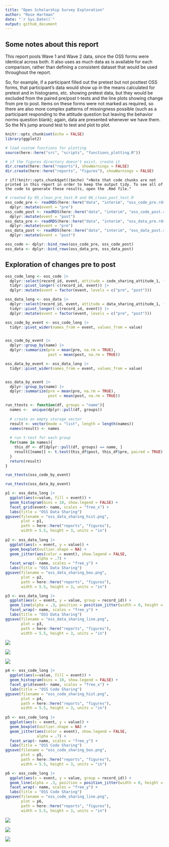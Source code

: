 ```yaml
---
title: "Open Scholarship Survey Exploration"
author: "Rose Hartman"
date: "`r Sys.Date()`"
output: github_document
---
```


## Some notes about this report

This report pools Wave 1 and Wave 2 data, since the OSS forms were identical across both.
It also uses as much data as is available for each comparison, rather than defining a consistent dataset that would be used throughout the report. 

So, for example, if a participant filled out the pretest but not posttest OSS forms, that participant's data would show up in the means calculated for pretest and in histograms, etc. showing pretest data, but they would be excluded from the paired pre/post t-tests and the line plots showing change from pre to post.
Items on these forms were not marked as required, so there are also more complex patterns of missingness possible (such as a participant responding to the attitude question but leaving the behavior norms question blank); again, data are presented whenever we have them. 
So the N's jump around test to test and plot to plot.

```r
knitr::opts_chunk$set(echo = FALSE)
library(ggplot2)

# load custom functions for plotting
source(here::here("src", "scripts", "functions_plotting.R"))

# if the figures directory doesn't exist, create it
dir.create(here::here("reports"), showWarnings = FALSE)
dir.create(here::here("reports", "figures"), showWarnings = FALSE)
```

`r if(!knitr::opts_chunk$get()$echo) ">Note that code chunks are not printed in this report in order to keep the output tidy. To see all of the code to generate these results, open the .Rmd file."`

```r
# created by 05_clean_pre_test.R and 06_clean_post_test.R
oss_code_pre <- readRDS(here::here("data", "interim", "oss_code_pre.rds")) |> 
  dplyr::mutate(event = "pre")
oss_code_post <- readRDS(here::here("data", "interim", "oss_code_post.rds")) |> 
  dplyr::mutate(event = "post")
oss_data_pre <- readRDS(here::here("data", "interim", "oss_data_pre.rds")) |> 
  dplyr::mutate(event = "pre")
oss_data_post <- readRDS(here::here("data", "interim", "oss_data_post.rds"))  |> 
  dplyr::mutate(event = "post")

oss_code <- dplyr::bind_rows(oss_code_pre, oss_code_post)
oss_data <- dplyr::bind_rows(oss_data_pre, oss_data_post) 
```

## Exploration of changes pre to post

```r
oss_code_long <- oss_code |> 
  dplyr::select(record_id, event, attitude = code_sharing_attitude_1, frequency = code_sharing_frequency_1, behavior_norm = code_behavior_norm_1) |> 
  tidyr::pivot_longer(-c(record_id, event)) |> 
  dplyr::mutate(event = factor(event, levels = c("pre", "post")))

oss_data_long <- oss_data |> 
  dplyr::select(record_id, event, attitude = data_sharing_attitude_1, frequency = data_sharing_frequency_1, behavior_norm = data_behavior_norm_1) |> 
  tidyr::pivot_longer(-c(record_id, event)) |> 
  dplyr::mutate(event = factor(event, levels = c("pre", "post")))
```


```r
oss_code_by_event <- oss_code_long |> 
  tidyr::pivot_wider(names_from = event, values_from = value)


oss_code_by_event |> 
  dplyr::group_by(name) |> 
  dplyr::summarize(pre = mean(pre, na.rm = TRUE),
                   post = mean(post, na.rm = TRUE))
```

```r
oss_data_by_event <- oss_data_long |> 
  tidyr::pivot_wider(names_from = event, values_from = value)


oss_data_by_event |> 
  dplyr::group_by(name) |> 
  dplyr::summarize(pre = mean(pre, na.rm = TRUE),
                   post = mean(post, na.rm = TRUE))
```

```r
run_ttests <- function(df, groups = "name"){
  names <-  unique(dplyr::pull(df, groups))
  
  # create an empty storage vector
  result <- vector(mode = "list", length = length(names))
  names(result) <- names
  
  # run t-test for each group
  for(name in names){
    this_df <- df[dplyr::pull(df, groups) == name, ]
    result[[name]] <- t.test(this_df$post, this_df$pre, paired = TRUE)
  }
  return(result)
}
```

```r
run_ttests(oss_code_by_event)

run_ttests(oss_data_by_event)
```

```r
p1 <- oss_data_long |> 
  ggplot(aes(x=value, fill = event)) + 
  geom_histogram(bins = 10, show.legend = FALSE) + 
  facet_grid(event~ name, scales = "free_x") + 
  labs(title = "OSS Data Sharing")
ggsave(filename = "oss_data_sharing_hist.png", 
       plot = p1,
       path = here::here("reports", "figures"),
       width = 5.5, height = 3, units = "in")
  
p2 <- oss_data_long |> 
  ggplot(aes(x = event, y = value)) +
  geom_boxplot(outlier.shape = NA) +
  geom_jitter(aes(color = event), show.legend = FALSE,
              alpha = .7) +
  facet_wrap(~ name, scales = "free_y") + 
  labs(title = "OSS Data Sharing")
ggsave(filename = "oss_data_sharing_box.png", 
       plot = p2,
       path = here::here("reports", "figures"),
       width = 5.5, height = 3, units = "in")

p3 <- oss_data_long |> 
  ggplot(aes(x = event, y = value, group = record_id)) +
  geom_line(alpha = .3, position = position_jitter(width = 0, height = NULL)) + 
  facet_wrap(~ name, scales = "free_y") + 
  labs(title = "OSS Data Sharing")
ggsave(filename = "oss_data_sharing_line.png", 
       plot = p3,
       path = here::here("reports", "figures"),
       width = 5.5, height = 3, units = "in")
```

![](../figures/oss_data_sharing_hist.png)

![](../figures/oss_data_sharing_box.png)

![](../figures/oss_data_sharing_line.png)

```r
p4 <- oss_code_long |> 
  ggplot(aes(x=value, fill = event)) + 
  geom_histogram(bins = 10, show.legend = FALSE) + 
  facet_grid(event~ name, scales = "free_x") + 
  labs(title = "OSS Code Sharing")
ggsave(filename = "oss_code_sharing_hist.png", 
       plot = p4,
       path = here::here("reports", "figures"),
       width = 5.5, height = 3, units = "in")
  
p5 <- oss_code_long |> 
  ggplot(aes(x = event, y = value)) +
  geom_boxplot(outlier.shape = NA) +
  geom_jitter(aes(color = event), show.legend = FALSE,
              alpha = .7) +
  facet_wrap(~ name, scales = "free_y") + 
  labs(title = "OSS Code Sharing")
ggsave(filename = "oss_code_sharing_box.png", 
       plot = p5,
       path = here::here("reports", "figures"),
       width = 5.5, height = 3, units = "in")

p6 <- oss_code_long |> 
  ggplot(aes(x = event, y = value, group = record_id)) +
  geom_line(alpha = .3, position = position_jitter(width = 0, height = NULL)) + 
  facet_wrap(~ name, scales = "free_y") + 
  labs(title = "OSS Code Sharing")
ggsave(filename = "oss_code_sharing_line.png", 
       plot = p6,
       path = here::here("reports", "figures"),
       width = 5.5, height = 3, units = "in")
```


![](../figures/oss_code_sharing_hist.png)

![](../figures/oss_code_sharing_box.png)

![](../figures/oss_code_sharing_line.png)
